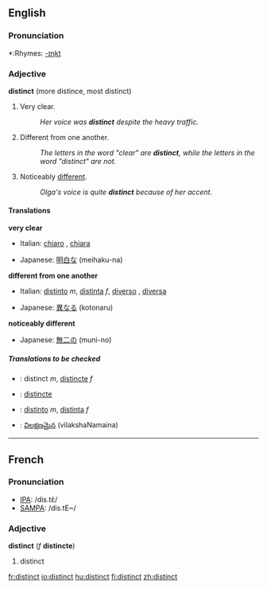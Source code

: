 ==English==

===Pronunciation===
*:Rhymes: [[Rhymes:English:-ɪŋkt|-ɪŋkt]]

===Adjective===
'''distinct''' (more distince, most distinct)

#Very clear.
#:''Her voice was '''distinct''' despite the heavy traffic.''
#Different from one another.
#:''The letters in the word "clear" are '''distinct''', while the letters in the word "distinct" are not.''
#Noticeably [[different]].
#:''Olga's voice is quite '''distinct''' because of her accent.''

====Translations====
'''very clear'''
{{top}}
*Italian: [[chiaro]] {{m}}, [[chiara]] {{f}}
{{mid}}
*Japanese: [[明白な]] (meihaku-na)
{{bottom}}

'''different from one another'''
{{top}}
*Italian: [[distinto]] ''m'', [[distinta]] ''f'', [[diverso]] {{m}}, [[diversa]] {{f}}
{{mid}}
*Japanese: [[異なる]] (kotonaru)
{{bottom}}

'''noticeably different'''
{{top}}
{{mid}}
*Japanese: [[無二の]] (muni-no)
{{bottom}}

=====Translations to be checked===== 
<!--Remove this section once all of the translations below have been moved into the tables above.--> 
{{checktrans}}
{{top}}
*{{ttbc|French}}: distinct ''m'', [[distincte]] ''f''
*{{ttbc|Interlingua}}: [[distincte]]
{{mid}}
*{{ttbc|Spanish}}: [[distinto]] ''m'', [[distinta]] ''f''
*{{ttbc|Telugu}}: [[విలక్షణమైన]] (vilakshaNamaina)
{{bottom}}

----

==French==

===Pronunciation===
*[[w:IPA|IPA]]: /dis.tɛ̃/
*[[w:SAMPA|SAMPA]]: /dis.tE~/

===Adjective===
{{fr-infl-adj|sm=distinct|sf=distincte|pm=distincts|pf=distinctes|smp=dis.tɛ̃|sfp=dis.tɛ̃kt|pmp=dis.tɛ̃|pfp=dis.tɛ̃kt}}
'''distinct''' (''f'' '''distincte''')

#distinct

[[fr:distinct]]
[[io:distinct]]
[[hu:distinct]]
[[fi:distinct]]
[[zh:distinct]]
